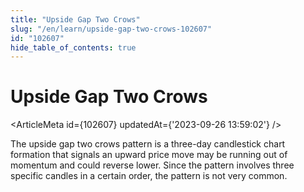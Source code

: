 ```yaml
---
title: "Upside Gap Two Crows"
slug: "/en/learn/upside-gap-two-crows-102607"
id: "102607"
hide_table_of_contents: true
---
```



# Upside Gap Two Crows

<ArticleMeta id={102607} updatedAt={'2023-09-26 13:59:02'} />
<div className='border-solid border-b border-t-0 my-4 border-[var(--ifm-color-gray-300)]' />

The upside gap two crows pattern is a three-day candlestick chart formation that signals an upward price move may be running out of momentum and could reverse lower. Since the pattern involves three specific candles in a certain order, the pattern is not very common.
